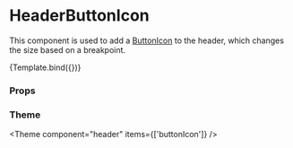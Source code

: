 
<Meta title="Components/Header/HeaderButtonIcon" component={HeaderButtonIcon} />

# HeaderButtonIcon

This component is used to add a [ButtonIcon](/docs/components-button-buttonicon--default-story) to the header, which changes the size based on a breakpoint.


<Canvas>
  <Story
    name="Default"
    args={{ icon: 'ArrowBack' }}
    argTypes={{
      icon: {
        options: ['ArrowBack', 'Close'],
        mapping: {
          ArrowBack: IconArrowBack,
          Close: IconClose,
        },
        control: { type: 'select' },
      },
      onClick: { control: false },
    }}
  >
    {Template.bind({})}
  </Story>
</Canvas>

### Props

<ArgsTable story="Default" />

### Theme

<Theme component="header" items={['buttonIcon']} />
